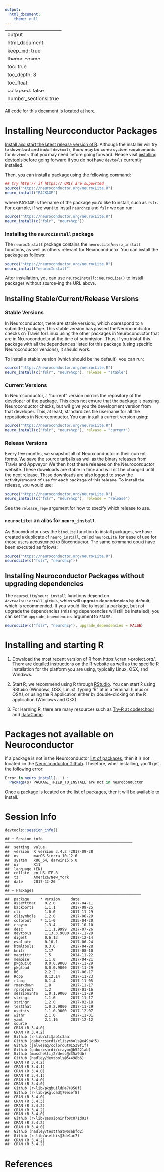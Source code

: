 ```yaml
---
output:
  html_document:
    theme: null
---
```

---
output: 
  html_document:
    keep_md: true
    theme: cosmo
    toc: true
    toc_depth: 3
    toc_float:
      collapsed: false
    number_sections: true
---





All code for this document is located at [here](https://raw.githubusercontent.com/muschellij2/neuroc/master/install/index.R).

# Installing Neuroconductor Packages 

[Install and start the latest release version of R](#installing-and-starting-r).  Although the installer will try to download and install `devtools`, there may be some system requirements for `devtools` that you may need before going forward.  Please visit [installing devtools](neuroc-help-installing-devtools) before going forward if you do not have `devtools` currently installed. 

Then, you can install a package using the following command:

```r
## try http:// if https:// URLs are supported
source("https://neuroconductor.org/neurocLite.R")
neuro_install("PACKAGE")
```
where `PACKAGE` is the name of the package you'd like to install, such as `fslr`.  For example, if we want to install `neurohcp` and `fslr` we can run:
```r
source("https://neuroconductor.org/neurocLite.R")
neuro_install(c("fslr", "neurohcp"))
```

### Installing the `neurocInstall` package

The `neurocInstall` package contains the `neurocLite`/`neuro_install` functions, as well as others relevant for Neuroconductor.  You can install the package as follows:

```r
source("https://neuroconductor.org/neurocLite.R")
neuro_install("neurocInstall")
```

After installation, you can use `` neurocInstall::neurocLite() `` to install packages without source-ing the URL above.


## Installing Stable/Current/Release Versions

### Stable Versions
In Neuroconductor, there are stable versions, which correspond to a submitted package.  This stable version has passed the Neuroconductor checks on Travis for Linux using the other packages in Neuroconductor that are in Neuroconductor at the time of submission.  Thus, if you install this package with all the dependencies listed for this package (using specific Neuroconductor versions), it should work.

To install a stable version (which should be the default), you can run:

```r
source("https://neuroconductor.org/neurocLite.R")
neuro_install(c("fslr", "neurohcp"), release = "stable")
```

### Current Versions

In Neuroconductor, a "current" version mirrors the repository of the developer of the package.  This does not ensure that the package is passing Neuroconductor checks, but will give you the development version from that developer.  This, at least, standardizes the username for all the repositories in Neuroconductor.  You can install a current version using:

```r
source("https://neuroconductor.org/neurocLite.R")
neuro_install(c("fslr", "neurohcp"), release = "current")
```

### Release Versions

Every few months, we snapshot all of Neuroconductor in their current forms.  We save the source tarballs as well as the binary releases from Travis and Appveyor.  We then host these releases on the Neuroconductor website.  These downloads are stable in time and will not be changed until the next release.  These downloads are also logged to show the activity/amount of use for each package of this release.  To install the release, you would use:

```r
source("https://neuroconductor.org/neurocLite.R")
neuro_install(c("fslr", "neurohcp"), release = "release")
```

See the `release_repo` argument for how to specify which release to use.

### `neurocLite`: an alias for `neuro_install`

As Bioconductor uses the `biocLite` function to install packages, we have created a duplicate of `neuro_install`, called `neurocLite`, for ease of use for those users accustomed to Bioconductor.  The same command could have been executed as follows:
```r
source("https://neuroconductor.org/neurocLite.R")
neurocLite(c("fslr", "neurohcp"))
```


## Installing Neuroconductor Packages without upgrading dependencies

The `neurocLite`/`neuro_install` functions depend on `devtools::install_github`, which will upgrade dependencies by default, which is recommended.  If you would like to install a package, but not upgrade the dependencies (missing dependencies will still be installed), you can set the `upgrade_dependencies` argument to `FALSE`:

```r
neurocLite(c("fslr", "neurohcp"), upgrade_dependencies = FALSE)
```

# Installing and starting R 

1.  Download the most recent version of R from [https://cran.r-project.org/](https://cran.r-project.org/). There are detailed instructions on the R website as well as the specific R installation for the platform you are using, typically Linux, OSX, and Windows.

2.  Start R; we recommend using R through [RStudio](https://www.rstudio.com/).  You can start R using RStudio (Windows, OSX, Linux), typing "R" at in a terminal (Linux or OSX), or using the R application either by double-clicking on the R application (Windows and OSX).

3.  For learning R, there are many resources such as [Try-R at codeschool](http://tryr.codeschool.com/) and [DataCamp](https://www.datacamp.com/getting-started?step=2&track=r).


# Packages not available on Neuroconductor

If a package is not in the Neuroconductor [list of packages ](https://neuroconductor.org/list-packages/all), then it is not located on the [Neuroconductor Github](https://github.com/neuroconductor?tab=repositories).  Therefore, when installing, you'll get the following error:

```r
Error in neuro_install(...) : 
  Package(s) PACKAGE_TRIED_TO_INSTALL are not in neuroconductor
```

Once a package is located on the list of packages, then it will be available to install. 


# Session Info


```r
devtools::session_info()
```

```
## ─ Session info ──────────────────────────────────────────────────────────
##  setting  value                       
##  version  R version 3.4.2 (2017-09-28)
##  os       macOS Sierra 10.12.6        
##  system   x86_64, darwin15.6.0        
##  ui       X11                         
##  language (EN)                        
##  collate  en_US.UTF-8                 
##  tz       America/New_York            
##  date     2017-12-20                  
## 
## ─ Packages ──────────────────────────────────────────────────────────────
##  package     * version     date      
##  assertthat    0.2.0       2017-04-11
##  backports     1.1.1       2017-09-25
##  cli           1.0.0       2017-11-29
##  clisymbols    1.2.0       2017-06-29
##  colorout    * 1.1-0       2015-04-20
##  crayon        1.3.4       2017-10-10
##  desc          1.1.1.9999  2017-07-26
##  devtools      1.13.3.9000 2017-11-29
##  digest        0.6.13      2017-12-14
##  evaluate      0.10.1      2017-06-24
##  htmltools     0.3.6       2017-04-28
##  knitr         1.17        2017-08-10
##  magrittr      1.5         2014-11-22
##  memoise       1.1.0       2017-04-21
##  pkgbuild      0.0.0.9000  2017-11-29
##  pkgload       0.0.0.9000  2017-11-29
##  R6            2.2.2       2017-06-17
##  Rcpp          0.12.14     2017-11-23
##  rlang         0.1.4       2017-11-05
##  rmarkdown     1.8         2017-11-17
##  rprojroot     1.2         2017-01-16
##  sessioninfo   1.0.1.9000  2017-11-29
##  stringi       1.1.6       2017-11-17
##  stringr       1.2.0       2017-02-18
##  testthat      1.0.2.9000  2017-11-29
##  usethis       1.1.0.9000  2017-12-07
##  withr         2.1.0       2017-11-01
##  yaml          2.1.16      2017-12-12
##  source                                 
##  CRAN (R 3.4.0)                         
##  CRAN (R 3.4.2)                         
##  Github (r-lib/cli@ab1c3aa)             
##  Github (gaborcsardi/clisymbols@e49b4f5)
##  Github (jalvesaq/colorout@1539f1f)     
##  Github (gaborcsardi/crayon@b5221ab)    
##  Github (muschellij2/desc@d35a9db)      
##  Github (hadley/devtools@54498b6)       
##  CRAN (R 3.4.2)                         
##  CRAN (R 3.4.1)                         
##  CRAN (R 3.4.0)                         
##  CRAN (R 3.4.1)                         
##  CRAN (R 3.4.0)                         
##  CRAN (R 3.4.0)                         
##  Github (r-lib/pkgbuild@a70858f)        
##  Github (r-lib/pkgload@70eaef8)         
##  CRAN (R 3.4.0)                         
##  CRAN (R 3.4.3)                         
##  CRAN (R 3.4.2)                         
##  CRAN (R 3.4.2)                         
##  CRAN (R 3.4.0)                         
##  Github (r-lib/sessioninfo@c871d01)     
##  CRAN (R 3.4.2)                         
##  CRAN (R 3.4.0)                         
##  Github (hadley/testthat@6dabfd2)       
##  Github (r-lib/usethis@3de3ac7)         
##  CRAN (R 3.4.2)                         
##  CRAN (R 3.4.2)
```

# References
